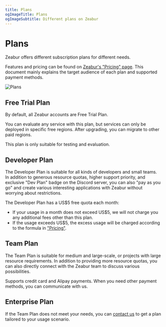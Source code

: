 ```yaml
---
title: Plans
ogImageTitle: Plans
ogImageSubtitle: Different plans on Zeabur
---
```



<WorkingInProgress />

# Plans

Zeabur offers different subscription plans for different needs.

Features and pricing can be found on [Zeabur's "Pricing" page](https://zeabur.com/en-US/pricing). This document mainly explains the target audience of each plan and supported payment methods.

![Plans](/billing/plans/overview.png)

## Free Trial Plan

By default, all Zeabur accounts are Free Trial Plan.

You can evaluate any service with this plan, but services can only be deployed in specific free regions. After upgrading, you can migrate to other paid regions.

This plan is only suitable for testing and evaluation.

## Developer Plan

The Developer Plan is suitable for all kinds of developers and small teams. In addition to generous resource quotas, higher support priority, and exclusive "Dev Plan" badge on the Discord server, you can also "pay as you go" and create various interesting applications with Zeabur without worrying about restrictions.

The Developer Plan has a US$5 free quota each month:

- If your usage in a month does not exceed US$5, we will not charge you any additional fees other than this plan.
- If the usage exceeds US$5, the excess usage will be charged according to the formula in ["Pricing"](./pricing).

## Team Plan

The Team Plan is suitable for medium and large-scale, or projects with large resource requirements. In addition to providing more resource quotas, you can also directly connect with the Zeabur team to discuss various possibilities.

Supports credit card and Alipay payments. When you need other payment methods, you can communicate with us.

## Enterprise Plan

If the Team Plan does not meet your needs, you can [contact us](mailto:contact@zeabur.com) to get a plan tailored to your usage scenario.
